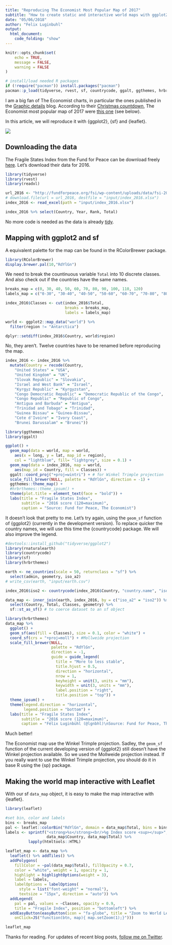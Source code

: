 ```yaml
---
title: "Reproducing The Economist Most Popular Map of 2017"
subtitle: "How to create static and interactive world maps with ggplot2, sf and leaflet."
date: "05/06/2018"
author: "Felix Luginbuhl"
output: 
  html_document:
    code_folding: "show"
---
```


```r
knitr::opts_chunk$set(
	echo = TRUE,
	message = FALSE,
	warning = FALSE
)

# install/load needed R packages
if (!require("pacman")) install.packages("pacman")
pacman::p_load(tidyverse, rvest, sf, countrycode, ggalt, ggthemes, hrbrthemes, leaflet, RColorBrewer, readxl, rnaturalearth, rnaturalearthdata, rgeos)
```

I am a big fan of The Economist charts, in particular the ones published
in the [Graphic details](https://www.economist.com/blogs/graphicdetail)
blog. According to their [Christmas
countdown](https://www.economist.com/blogs/graphicdetail/2017/12/christmas-countdown),
The Economist most popular map of 2017 were [this
one](https://www.economist.com/sites/default/files/imagecache/640-width/20170520_WOM991_1.png)
(see below).

In this article, we will reproduce it with {ggplot2}, {sf} and {leaflet}.

![](input/image_economist.png)

## Downloading the data

The Fragile States Index from the Fund for Peace can be download freely
[here](http://fundforpeace.org/fsi/excel/). Let’s download their data
for 2016.

```r
library(tidyverse)
library(rvest)
library(readxl)

url_2016 <- "http://fundforpeace.org/fsi/wp-content/uploads/data/fsi-2016.xlsx"
# download.file(url = url_2016, destfile = "input/index_2016.xlsx")
index_2016 <- read_excel(path = "input/index_2016.xlsx")

index_2016 %>% select(Country, Year, Rank, Total)
```

No more code is needed as the data is already [tidy](http://vita.had.co.nz/papers/tidy-data.html).

## Mapping with ggplot2 and sf

A equivalent palette for the map can be found in the RColorBrewer
package.

```r
library(RColorBrewer)
display.brewer.pal(10,"RdYlGn")
```

We need to break the countinuous variable `Total` into 10 discrete classes. And also check out if the countries have the same names.

```r
breaks_map = c(0, 30, 40, 50, 60, 70, 80, 90, 100, 110, 120)
labels_map = c("0-30", "30-40", "40-50", "50-60", "60-70", "70-80", "80-90", "90-100", "100-110", "110-120")

index_2016$Classes <- cut(index_2016$Total, 
                          breaks = breaks_map,
                          labels = labels_map)

world <- ggplot2::map_data("world") %>%
  filter(region != "Antarctica")

dplyr::setdiff(index_2016$Country, world$region)
```

No, they aren’t. Twelve countries have to be renamed before reproducing the map.

```r
index_2016 <- index_2016 %>%
  mutate(Country = recode(Country,
    "United States" = "USA",
    "United Kingdom" = "UK",
    "Slovak Republic" = "Slovakia",
    "Israel and West Bank" = "Israel",
    "Kyrgyz Republic" = "Kyrgyzstan",
    "Congo Democratic Republic" = "Democratic Republic of the Congo",
    "Congo Republic" = "Republic of Congo",
    "Antigua and Barbuda" = "Antigua",
    "Trinidad and Tobago" = "Trinidad",
    "Guinea Bissau" = "Guinea-Bissau",
    "Cote d'Ivoire" = "Ivory Coast",
    "Brunei Darussalam" = "Brunei"))

library(ggthemes)
library(ggalt)

ggplot() +
  geom_map(data = world, map = world,
    aes(x = long, y = lat, map_id = region),
    col = "lightblue", fill= "lightgrey", size = 0.1) +
  geom_map(data = index_2016, map = world,
    aes(map_id = Country, fill = Classes)) +
  ggalt::coord_proj("+proj=wintri") + # for Winkel Trimple projection
  scale_fill_brewer(NULL, palette = "RdYlGn", direction = -1) +
  ggthemes::theme_map() +
  #hrbrthemes::theme_ipsum() +
  theme(plot.title = element_text(face = "bold")) +
  labs(title = "Fragile States Index",
       subtitle = "2016 score (120=maximum)",
       caption = "Source: Fund for Peace, The Economist")
```

It doesn't look that pretty to me. Let’s try again, using the `geom_sf` function of {ggplot2} (currently in the development version). To replace quicker the country names, we will use this time the {countrycode} package. We will also improve the legend. 

```r
#devtools::install_github("tidyverse/ggplot2")
library(rnaturalearth)
library(countrycode)
library(sf)
library(hrbrthemes)

earth <- ne_countries(scale = 50, returnclass = "sf") %>%
  select(admin, geometry, iso_a2)
# write_csv(earth, "input/earth.csv")

index_2016$iso2 <- countrycode(index_2016$Country, "country.name", "iso2c")

data_map <- inner_join(earth, index_2016, by = c("iso_a2" = "iso2")) %>%
  select(Country, Total, Classes, geometry) %>%
  sf::st_as_sf() # to coerce dataset to an sf object

library(hrbrthemes)
data_map %>%
  ggplot() +
  geom_sf(aes(fill = Classes), size = 0.1, color = "white") +
  coord_sf(crs = "+proj=moll") + #Mollweide projection
  scale_fill_brewer(NULL, 
                    palette = "RdYlGn", 
                    direction = -1,
                    guide = guide_legend(
                      title = "More to less stable",
                      title.hjust = 0.5,
                      direction = "horizontal",
                      nrow = 1,
                      keyheight = unit(3, units = "mm"),
                      keywidth = unit(3, units = "mm"),
                      label.position = "right",
                      title.position = "top")) +
  theme_ipsum() +
  theme(legend.direction = "horizontal",
        legend.position = "bottom") +
  labs(title = "Fragile States Index",
       subtitle = "2016 score (120=maximum)",
       caption = "Félix Luginbühl (@lgnbhl)\nSource: Fund for Peace, The Economist")
```

Much better! 

The Economist map use the Winkel Trimple projection. Sadley, the `geom_sf` function of the current developing version of {ggplot2} still doesn’t have the Winkel projection available. So we used the Mollweide projection instead. If you really want to use the Winkel Trimple projection, you should do it in base R using the {sp} package.

## Making the world map interactive with Leaflet

With our sf `data_map` object, it is easy to make the map interactive
with {leaflet}.

```r
library(leaflet)

#set bin, color and labels
bins <- breaks_map
pal <- leaflet::colorBin("RdYlGn", domain = data_map$Total, bins = bins, reverse = TRUE)
labels <- sprintf("<strong>%s</strong><br/>%g Index score <sup></sup>", 
                  data_map$Country, data_map$Total) %>% 
          lapply(htmltools::HTML)

leaflet_map <- data_map %>% 
  leaflet() %>% addTiles() %>%
  addPolygons(
    fillColor = ~pal(data_map$Total), fillOpacity = 0.7,
    color = "white", weight = 1, opacity = 1, 
    highlight = highlightOptions(weight = 3),
    label = labels,
    labelOptions = labelOptions(
      style = list("font-weight" = "normal"),
      textsize = "15px", direction = "auto")) %>%
  addLegend(
    pal = pal, values = ~Classes, opacity = 0.9, 
    title = "Fragile Index", position = "bottomleft") %>% 
  addEasyButton(easyButton(icon = "fa-globe", title = "Zoom to World Level",
    onClick=JS("function(btn, map){ map.setZoom(1);}")))

leaflet_map
```

Thanks for reading. For updates of recent blog posts, [follow me on Twitter](https://twitter.com/lgnbhl).
